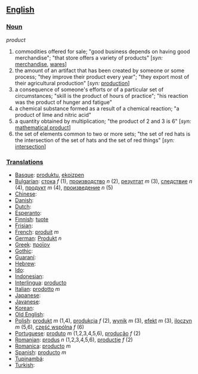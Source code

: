 == [[English]] ==

=== [[Noun]] ===

''product''
# commodities offered for sale; "good business depends on having good merchandise"; "that store offers a variety of products" [''syn:'' [[merchandise]], [[wares]]]
# the amount of an artifact that has been created by someone or some process; "they improve their product every year"; "they export most of their agricultural production" [''syn:'' [[production]]]
# a consequence of someone's efforts or of a particular set of circumstances; "skill is the product of hours of practice"; "his reaction was the product of hunger and fatigue"
# a chemical substance formed as a result of a chemical reaction; "a product of lime and nitric acid"
# a quantity obtained by multiplication; "the product of 2 and 3 is 6" [''syn:'' [[mathematical product]]]
# the set of elements common to two or more sets; "the set of red hats is the intersection of the set of hats and the set of red things" [''syn:'' [[intersection]]]

=== [[Translations]] ===

*[[Basque]]: [[produktu]], [[ekoizpen]]
*[[Bulgarian]]: [[стока]] ''f'' (1), [[производство]] ''n'' (2), [[резултат]] ''m'' (3), [[следствие]] ''n'' (4), [[продукт]] ''m'' (4), [[произведение]] ''n'' (5)
*[[Chinese]]:
*[[Danish]]:
*[[Dutch]]:
*[[Esperanto]]:
*[[Finnish]]: [[tuote]]
*[[Frisian]]:
*[[French]]: [[produit]] ''m''
*[[German]]: [[Produkt]] ''n''
*[[Greek]]: [[προϊον]]
*[[Gothic]]:
*[[Guaraní]]:
*[[Hebrew]]:
*[[Ido]]:
*[[Indonesian]]: 
*[[Interlingua]]: [[producto]]
*[[Italian]]: [[prodotto]] ''m''
*[[Japanese]]:
*[[Javanese]]:
*[[Korean]]:
*[[Old English]]:
*[[Polish]]: [[produkt]] ''m'' (1,4), [[produkcja]] ''f'' (2), [[wynik]] ''m'' (3), [[efekt]] ''m'' (3), [[iloczyn]] ''m'' (5,6), [[część wspólna]] ''f'' (6)
*[[Portuguese]]: [[produto]] ''m'' (1,2,3,4,5,6), [[produção]] ''f'' (2)
*[[Romanian]]: [[produs]] ''n'' (1,2,3,4,5,6), [[producţie]] ''f'' (2)
*[[Romanica]]: [[producto]] ''m''
*[[Spanish]]: [[producto]] ''m''
*[[Tupinambá]]:
*[[Turkish]]: